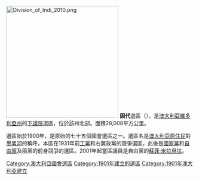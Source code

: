 {{unreferenced|time=2018-08-20T10:12:08+00:00}}
[[File:Division_of_Indi_2010.png|300px]]
'''因代'''選區（{{lang-en|Division of Indi}}），是[[澳大利亞|澳大利亞]][[維多利亞州|維多利亞州]]的[[澳大利亞下議院|下議院]]選區，位於該州北部。面積28,008平方公里。

選區始於1900年，是原始的七十五個國會選區之一。選區名是[[澳大利亞原住民|澳大利亞原住民]]對[[墨累河|墨累河]]的稱呼。本區在1931年前[[澳大利亞工黨|工黨]]和右翼政黨的競爭選區，此後是[[澳大利亞國家黨|國家黨]]和[[澳大利亞自由黨|自由黨]]及兩黨的前身競爭的選區。2001年起當區議員是自由黨的[[蘇菲·米拉貝拉|蘇菲·米拉貝拉]]。

{{DEFAULTSORT:Indi}}
[[Category:澳大利亞國會選區|Category:澳大利亞國會選區]]
[[Category:1901年建立的選區|Category:1901年建立的選區]]
[[Category:1901年澳大利亞建立|Category:1901年澳大利亞建立]]